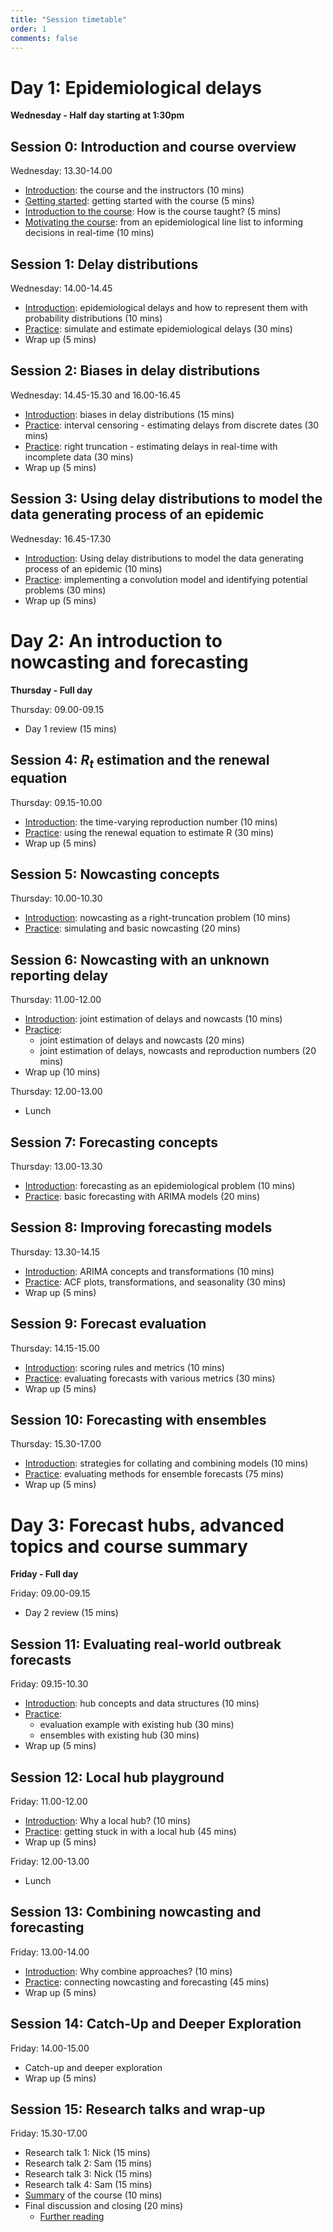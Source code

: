 ```yaml
---
title: "Session timetable"
order: 1
comments: false
---
```


# Day 1: Epidemiological delays

**Wednesday - Half day starting at 1:30pm**

## Session 0: Introduction and course overview

Wednesday: 13.30-14.00

-   [Introduction](../sessions/slides/introduction-to-the-course-and-the-instructors): the course and the instructors (10 mins)
-   [Getting started](../getting-started): getting started with the course (5 mins)
-   [Introduction to the course](../sessions/introduction-to-the-course): How is the course taught? (5 mins)
-   [Motivating the course](../sessions/slides/from-line-list-to-decisions): from an epidemiological line list to informing decisions in real-time (10 mins)

## Session 1: Delay distributions

Wednesday: 14.00-14.45

-   [Introduction](../sessions/slides/introduction-to-epidemiological-delays): epidemiological delays and how to represent them with probability distributions (10 mins)
-   [Practice](../sessions/delay-distributions): simulate and estimate epidemiological delays (30 mins)
-   Wrap up (5 mins)

## Session 2: Biases in delay distributions

Wednesday: 14.45-15.30 and 16.00-16.45

-   [Introduction](../sessions/slides/introduction-to-biases-in-epidemiological-delays): biases in delay distributions (15 mins)
-   [Practice](../sessions/biases-in-delay-distributions): interval censoring - estimating delays from discrete dates (30 mins)
-   [Practice](../sessions/biases-in-delay-distributions): right truncation - estimating delays in real-time with incomplete data (30 mins)
-   Wrap up (5 mins)

## Session 3: Using delay distributions to model the data generating process of an epidemic

Wednesday: 16.45-17.30

-   [Introduction](../sessions/slides/convolutions): Using delay distributions to model the data generating process of an epidemic (10 mins)
-   [Practice](../sessions/using-delay-distributions-to-model-the-data-generating-process-of-an-epidemic): implementing a convolution model and identifying potential problems (30 mins)
-   Wrap up (5 mins)

# Day 2: An introduction to nowcasting and forecasting

**Thursday - Full day**

Thursday: 09.00-09.15

-   Day 1 review (15 mins)

## Session 4: $R_t$ estimation and the renewal equation

Thursday: 09.15-10.00

-   [Introduction](../sessions/slides/introduction-to-reproduction-number): the time-varying reproduction number (10 mins)
-   [Practice](../sessions/R-estimation-and-the-renewal-equation): using the renewal equation to estimate R (30 mins)
-   Wrap up (5 mins)

## Session 5: Nowcasting concepts

Thursday: 10.00-10.30

-   [Introduction](../sessions/slides/introduction-to-nowcasting): nowcasting as a right-truncation problem (10 mins)
-   [Practice](../sessions/nowcasting): simulating and basic nowcasting (20 mins)

## Session 6: Nowcasting with an unknown reporting delay

Thursday: 11.00-12.00

-   [Introduction](../sessions/slides/introduction-to-joint-estimation-of-nowcasting-and-reporting-delays): joint estimation of delays and nowcasts (10 mins)
-   [Practice](../sessions/joint-nowcasting):
    -   joint estimation of delays and nowcasts (20 mins)
    -   joint estimation of delays, nowcasts and reproduction numbers (20 mins)
-   Wrap up (10 mins)

Thursday: 12.00-13.00

-   Lunch

## Session 7: Forecasting concepts

Thursday: 13.00-13.30

-   [Introduction](../sessions/slides/introduction-to-forecasting): forecasting as an epidemiological problem (10 mins)
-   [Practice](../sessions/forecasting-concepts): basic forecasting with ARIMA models (20 mins)

## Session 8: Improving forecasting models

Thursday: 13.30-14.15

-   [Introduction](../sessions/slides/improving-forecasting-models): ARIMA concepts and transformations (10 mins)
-   [Practice](../sessions/improving-forecasting-models): ACF plots, transformations, and seasonality (30 mins)
-   Wrap up (5 mins)

## Session 9: Forecast evaluation

Thursday: 14.15-15.00

-   [Introduction](../sessions/slides/forecast-evaluation): scoring rules and metrics (10 mins)
-   [Practice](../sessions/forecast-evaluation): evaluating forecasts with various metrics (30 mins)
-   Wrap up (5 mins)

## Session 10: Forecasting with ensembles

Thursday: 15.30-17.00

-   [Introduction](../sessions/slides/introduction-to-ensembles): strategies for collating and combining models (10 mins)
-   [Practice](../sessions/forecast-ensembles): evaluating methods for ensemble forecasts (75 mins)
-   Wrap up (5 mins)

# Day 3: Forecast hubs, advanced topics and course summary

**Friday - Full day**

Friday: 09.00-09.15

-   Day 2 review (15 mins)

## Session 11: Evaluating real-world outbreak forecasts

Friday: 09.15-10.30

-   [Introduction](../sessions/slides/forecast-hubs): hub concepts and data structures (10 mins)
-   [Practice](../sessions/forecast-hubs):
    -   evaluation example with existing hub (30 mins)
    -   ensembles with existing hub (30 mins)
-   Wrap up (5 mins)

## Session 12: Local hub playground

Friday: 11.00-12.00

-   [Introduction](../sessions/slides/hub-playground): Why a local hub? (10 mins)
-   [Practice](../sessions/hub-playground): getting stuck in with a local hub (45 mins)
-   Wrap up (5 mins)

Friday: 12.00-13.00

-   Lunch

## Session 13: Combining nowcasting and forecasting

Friday: 13.00-14.00

-   [Introduction](../sessions/slides/forecasting-nowcasting): Why combine approaches? (10 mins)
-   [Practice](../sessions/forecasting-nowcasting): connecting nowcasting and forecasting (45 mins)
-   Wrap up (5 mins)

## Session 14: Catch-Up and Deeper Exploration

Friday: 14.00-15.00

-   Catch-up and deeper exploration
-   Wrap up (5 mins)

## Session 15: Research talks and wrap-up

Friday: 15.30-17.00

-   Research talk 1: Nick (15 mins)
-   Research talk 2: Sam (15 mins)
-   Research talk 3: Nick (15 mins)
-   Research talk 4: Sam (15 mins)
-   [Summary](../sessions/slides/closing) of the course (10 mins)
-   Final discussion and closing (20 mins)
    -   [Further reading](../sessions/end-of-course-summary-and-discussion)
